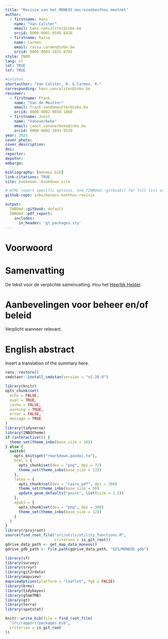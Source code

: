 ```yaml
---
title: "Revisie van het MONEOS macrozoöbenthos meetnet"
author: 
  - firstname: Hans
    name: "Van Calster"
    email: hans.vancalster@inbo.be
    orcid: 0000-0001-8595-8426
  - firstname: Raïsa
    name: Carmen
    email: raisa.carmen@inbo.be
    orcid: 0000-0003-1025-8702
style: INBO
lang: nl
lot: TRUE
lof: TRUE

#colofon
shortauthor: "Van Calster, H. & Carmen, R."
corresponding: hans.vancalster@inbo.be
reviewer:
  - firstname: Frank
    name: "Van de Meutter"
    email: frank.vandemeutter@inbo.be
    orcid: 0000-0002-9850-1860
  - firstname: Joost
    name: "Vanoverbeke"
    email: joost.vanoverbeke@inbo.be
    orcid: 0000-0002-3893-9529
year: 2021
cover_photo:
cover_description:
doi:
reportnr:
depotnr:
embargo:

bibliography: [moneos.bib]
link-citations: TRUE
site: bookdown::bookdown_site

# HTML report specific options. See ?INBOmd::gitbook() for full list and more details.
github-repo: inbo/moneos-benthos-revisie

output:
  INBOmd::gitbook: default
  INBOmd::pdf_report:
    includes:
      in_header: 'gt_packages.sty'
---
```


# Voorwoord {.unnumbered}

# Samenvatting {.unnumbered}

De tekst voor de verplichte samenvatting.
Hou het [Heerlijk Helder](https://overheid.vlaanderen.be/communicatie/heerlijk-helder).

# Aanbevelingen voor beheer en/of beleid {.unnumbered}

Verplicht wanneer relevant.

\benglish

# English abstract {.unnumbered}

Insert a translation of the summary here.
\eenglish

```r
renv::restore()
cmdstanr::install_cmdstan(version = "v2.28.0")
```

```r
library(knitr)
opts_chunk$set(
  echo = FALSE,
  eval = TRUE,
  cache = FALSE,
  warning = TRUE,
  error = FALSE,
  message = TRUE
)
library(tidyverse)
library(INBOtheme)
if (interactive()) {
  theme_set(theme_inbo(base_size = 10))
} else {
  switch(
    opts_knit$get("rmarkdown.pandoc.to"),
    html = {
      opts_chunk$set(dev = "png", dpi = 72)
      theme_set(theme_inbo(base_size = 12))
    },
    latex = {
      opts_chunk$set(dev = "cairo_pdf", dpi = 300)
      theme_set(theme_inbo(base_size = 9))
      update_geom_defaults("point", list(size = 1.5))
    },
    epub3 = {
      opts_chunk$set(dev = "png", dpi = 300)
      theme_set(theme_inbo(base_size = 12))
    }
  )
}
library(rprojroot)
source(find_root_file("src/utils/utility_functions.R",
                      criterion = is_git_root))
gdrive_data_path <- get_map_data_moneos()
gdrive_gdb_path <- file.path(gdrive_data_path, "GIS/MONEOS.gdb")

library(sf)
library(survey)
library(srvyr)
library(git2rdata)
library(mapview)
mapviewOptions(platform = "leaflet", fgb = FALSE)
library(brms)
library(tidybayes)
library(glmmTMB)
library(gt)
library(terra)
library(spatstat)
```

```r
knitr::write_bib(file = find_root_file(
  "src/rapport/packages.bib",
  criterion = is_git_root
))
```

